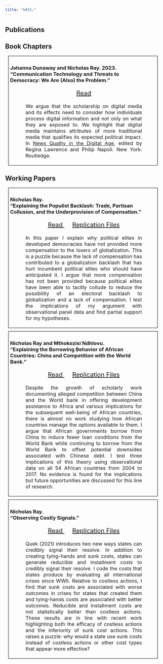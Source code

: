```yaml
---
title: "&#32;"
---
```

<head> <meta Nicholas Norfleet Ray/>
  <!-- Google tag (gtag.js) -->
  <script async src="https://www.googletagmanager.com/gtag/js?id=G-2BJ6GPSDGY"></script>
  <script>
    window.dataLayer = window.dataLayer || [];
    function gtag(){dataLayer.push(arguments);}
    gtag('js', new Date());
    gtag('config', 'G-2BJ6GPSDGY');
  </script>
  <meta Research/>
  <meta Working Papers/>
</head>
<section>
  <h1> Publications </h1>
  <h2> Book Chapters </h2>
  <div style="padding:5px;border:0.5px solid black;margin:10px;padding-right:50px;">
  <h3> Johanna Dunaway and Nicholas Ray. 2023.<br> "Communication Technology and Threats to Democracy: We Are (Also) the Problem."</h3>
  <p align="center" style = "font-size:20px;margin-left: 50px;"> 
  <a href = research_files/Dunaway,_Ray,_Lawrence_and_Napoli_Pre-Print_Copy.pdf>Read <i class="fas fa-book-open"></i></a> </p>
  <p align="justify" style="font-size:16px;margin-left:50px;"> We argue that the scholarship on digital media and its effects need to consider how individuals process digital information and not only on what they are exposed to. We highlight that digital media maintains attributes of more traditional media that qualifies its expected political impact. In <a href=https://www.taylorfrancis.com/books/edit/10.4324/9781003257998/news-quality-digital-age-regina-lawrence-philip-napoli> News Quality in the Digital Age</a>, edited by Regina Lawrence and Philip Napoli. New York: Routledge.</p>
  </div>
  <h1> Working Papers </h1>
  <a id="globalization"></a> 
  <div style="padding:5px;border:0.5px solid black;margin:10px;padding-right:50px;">
  <h3> Nicholas Ray.<br> "Explaining the Populist Backlash: Trade, Partisan Collusion, and the Underprovision of Compensation." </h3>
  <p align="center" style = "font-size:20px;margin-left: 50px;"> 
  <a href = research_files/Paper.pdf>Read <i class="fas fa-book-open"></i></a>&emsp;
  <a href=https://www.dropbox.com/scl/fi/jyxf0hcuyxy6ti8vys8f0/replication_files.zip?rlkey=mjushzg11lrnx0nmhszyfydmm&st=9ttn551w&dl=0> Replication Files <i class="fas fa-folder-open"></i></a> 
  </p>
  <p align="justify" style="font-size:16px;margin-left: 50px;"> In this paper I explain why political elites in developed democracies have not provided more compensation to the losers of globalization. This is a puzzle because the lack of compensation has contributed to a globalization backlash that has hurt incumbent political elites who should have anticipated it. I argue that more compensation has not been provided because political elites have been able to tacitly collude to reduce the possibility of an electoral backlash to globalization and a lack of compensation. I test the implications of my argument with observational panel data and find partial support for my hypotheses.
  </p>
  </div>
  <div style="padding:5px;border:0.5px solid black;margin:10px;padding-right:50px;">
  <a id="borrowing"></a>
  <h3> Nicholas Ray and Mthokozisi Ndhlovu. <br> "Explaining the Borrowing Behavior of African Countries: China and Competition with the World Bank." </h3>
  <p align="center" style = "font-size:20px;margin-left: 50px;"> 
  <a href = research_files/Borrowing_Behavior.pdf>Read <i class="fas fa-book-open"></i></a>&emsp;
  <a href =https://www.dropbox.com/scl/fi/5t0o70mnisz7tixcnzlbz/replication_files3.zip?rlkey=9780mnb7robqmmg4013ur047n&st=q7nghri6&dl=0>Replication Files <i class="fas fa-folder-open"></i></a>
  </p>
  <p align="justify" style="font-size:16px;margin-left: 50px;"> Despite the growth of scholarly work documenting alleged competition between China and the World bank in offering development assistance to Africa and various implications for the subsequent well-being of African countries, there is almost no work studying how African countries manage the options available to them. I argue that African governments borrow from China to induce fewer loan conditions from the World Bank while continuing to borrow from the World Bank to offset potential downsides associated with Chinese debt. I test three implications of this theory using observational data on all 54 African countries from 2004 to 2017. No evidence is found for the implications but future opportunities are discussed for this line of research.
  </p>
  </div>
  <div style="padding:5px;border:0.5px solid black;margin:10px;padding-right:50px;">
  <a id="conflict"></a>
  <h3> Nicholas Ray. <br> "Observing Costly Signals."</h3>
  <p align="center" style = "font-size:20px;margin-left: 50px;"> 
  <a href = research_files/Paper2.pdf>Read <i class="fas fa-book-open"></i></a>&emsp;
  <a href=https://www.dropbox.com/scl/fi/tiasgwx4j6aa25eqkpljx/replication_files2.zip?rlkey=gehdr1pqvej92d0yi41d1liup&st=gbnnwfz0&dl=0> Replication Files <i class="fas fa-folder-open"></i></a> 
  </p>
  <p align="justify" style="font-size:16px;margin-left: 50px;"> Quek (2021) introduces two new ways states can credibly signal their resolve. In addition to creating tying-hands and sunk costs, states can generate reducible and installment costs to credibly signal their resolve. I code the costs that states produce by evaluating all international crises since WWII. Relative to costless actions, I find that sunk costs are associated with worse outcomes in crises for states that created them and tying-hands costs are associated with better outcomes. Reducible and installment costs are not statistically better than costless actions. These results are in line with recent work highlighting both the efficacy of costless actions and the inferiority of sunk cost actions. This raises a puzzle: why would a state use sunk costs instead of costless actions or other cost types that appear more effective?
  </p>
  </div>
</section>